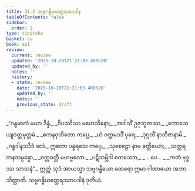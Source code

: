 ```yaml
---
title: 31.2 သဗ္ဗဂန္ဓိယတ္ထေရအပဒါန
tableOfContents: false
sidebar:
  order: 2
type: tipitaka
basket: su
book: ap1
review:
  current: review
  updated: '2025-10-20T21:21:03.480520'
  updated_by: ''
  notes: ''
  history:
  - state: review
    date: '2025-10-20T21:21:03.480520'
    updated_by: ''
    notes: ''
    previous_state: draft
---
```



<DynamicBreadcrumb />


<ReviewStatus review={frontmatter.review} showDetails={true} />

<HypothesisAnnotation frontmatter={frontmatter} />

<Division number="5" book="ap1" e="ch" v="20" p="282">

<Paragraph number="3438" type="verses" book="ap1">
_“ဂန္ဓမာလံ မယာ ဒိန္နံ,_  
_ဝိပဿိဿ မဟေသိနော;_  
_အဒါသိံ ဥဇုဘူတဿ,_  
_ကောသေယျဝတ္ထမုတ္တမံ._  

</Paragraph>

</Division>
<Division number="6" book="ap1" e="ch" v="20" p="282">

<Paragraph number="3439" type="verses" book="ap1">
_ဧကနဝုတိတော ကပ္ပေ,_  
_ယံ ဝတ္ထမဒဒိံ ပုရေ;_  
_ဒုဂ္ဂတိံ နာဘိဇာနာမိ,_  
_ဂန္ဓဒါနဿိဒံ ဖလံ._  

</Paragraph>

</Division>
<Division number="7" book="ap1" e="ch" v="20" p="282">

<Paragraph number="3440" type="verses" book="ap1">
ဣတော ပန္နရသေ ကပ္ပေ,_  
_သုစေဠော နာမ ခတ္တိယော;_  
_သတ္တရတနသမ္ပန္နော,_  
_စက္ကဝတ္တီ မဟဗ္ဗလော._  

</Paragraph>

</Division>
<Division number="8" book="ap1" e="ch" v="20" p="282">

<Paragraph number="3441" type="verses" book="ap1">
_ပဋိသမ္ဘိဒါ စတဿော,_  
_ …ပေ… _  
_ကတံ ဗုဒ္ဓဿ သာသနံ”._  

</Paragraph>

<Paragraph number="3442" book="ap1">
ဣတ္ထံ သုဒံ အာယသ္မာ သဗ္ဗဂန္ဓိယော ထေရော ဣမာ ဂါထာယော အဘာသိတ္ထာတိ.

</Paragraph>
</Division>

<Paragraph number="3443" type="center" book="ap1">
သဗ္ဗဂန္ဓိယတ္ထေရဿာပဒါနံ ဒုတိယံ.
</Paragraph>